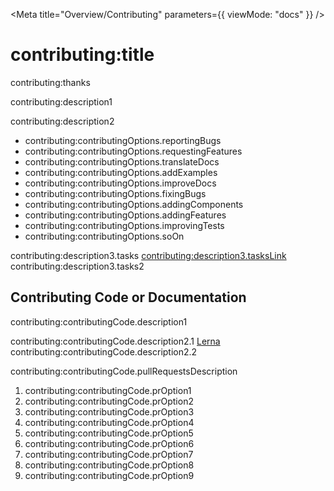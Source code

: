 
<LocaleFab />

<NameSpace ns="contributing" />

<Meta title="Overview/Contributing" parameters={{ viewMode: "docs" }} />

# <Intl>contributing:title</Intl>

<p>
  <Intl>contributing:thanks</Intl>
</p>

<p>
  <Intl>contributing:description1</Intl>
</p>

<p>
  <Intl>contributing:description2</Intl>
</p>

<ul>
  <li>
    <Intl>contributing:contributingOptions.reportingBugs</Intl>
  </li>
  <li>
    <Intl>contributing:contributingOptions.requestingFeatures</Intl>
  </li>
  <li>
    <Intl>contributing:contributingOptions.translateDocs</Intl>
  </li>
  <li>
    <Intl>contributing:contributingOptions.addExamples</Intl>
  </li>
  <li>
    <Intl>contributing:contributingOptions.improveDocs</Intl>
  </li>
  <li>
    <Intl>contributing:contributingOptions.fixingBugs</Intl>
  </li>
  <li>
    <Intl>contributing:contributingOptions.addingComponents</Intl>
  </li>
  <li>
    <Intl>contributing:contributingOptions.addingFeatures</Intl>
  </li>
  <li>
    <Intl>contributing:contributingOptions.improvingTests</Intl>
  </li>
  <li>
    <Intl>contributing:contributingOptions.soOn</Intl>
  </li>
</ul>

<p>
  <Intl>contributing:description3.tasks</Intl>
  <a href="https://github.com/Bedrock-Layouts/Bedrock/issues">
    <Intl>contributing:description3.tasksLink</Intl>
  </a>
  <Intl>contributing:description3.tasks2</Intl>
</p>

## <Intl>Contributing Code or Documentation</Intl>

<p>
  <Intl>contributing:contributingCode.description1</Intl>
</p>

<p>
  <Intl>contributing:contributingCode.description2.1</Intl>
  <a href="https://lerna.js.org" target="_blank" rel="noreferer">
    <span>Lerna</span>
  </a>
  <Intl>contributing:contributingCode.description2.2</Intl>
</p>

<p>
  <Intl>contributing:contributingCode.pullRequestsDescription</Intl>
</p>

<ol>
  <li>
    <Intl>contributing:contributingCode.prOption1</Intl>
  </li>
  <li>
    <Intl>contributing:contributingCode.prOption2</Intl>
  </li>
  <li>
    <Intl>contributing:contributingCode.prOption3</Intl>
  </li>
  <li>
    <Intl>contributing:contributingCode.prOption4</Intl>
  </li>
  <li>
    <Intl>contributing:contributingCode.prOption5</Intl>
  </li>
  <li>
    <Intl>contributing:contributingCode.prOption6</Intl>
  </li>
  <li>
    <Intl>contributing:contributingCode.prOption7</Intl>
  </li>
  <li>
    <Intl>contributing:contributingCode.prOption8</Intl>
  </li>
  <li>
    <Intl>contributing:contributingCode.prOption9</Intl>
  </li>
</ol>
